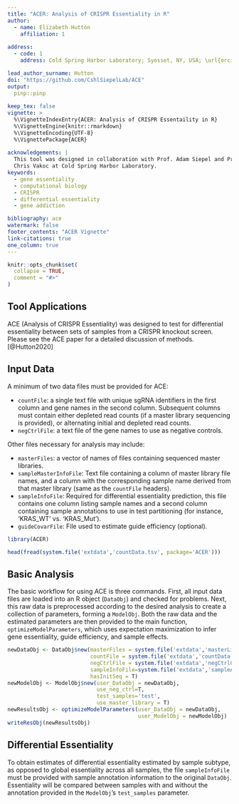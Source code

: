 ```yaml
---
title: "ACER: Analysis of CRISPR Essentiality in R"
author: 
  - name: Elizabeth Hutton
    affiliation: 1
  
address:
  - code: 1
    address: Cold Spring Harbor Laboratory; Syosset, NY, USA; \url{orcid.org/0000-0003-3422-5278}

lead_author_surname: Hutton
doi: "https://github.com/CshlSiepelLab/ACE"
output: 
  pinp::pinp
  
keep_tex: false
vignette: >
  %\VignetteIndexEntry{ACER: Analysis of CRISPR Essentaility in R}
  %\VignetteEngine{knitr::rmarkdown}
  %\VignetteEncoding{UTF-8}
  %\VignettePackage{ACER}
  
acknowledgements: |
  This tool was designed in collaboration with Prof. Adam Siepel and Prof. 
  Chris Vakoc at Cold Spring Harbor Laboratory.
keywords:
  - gene essentiality
  - computational biology
  - CRISPR
  - differential essentiality
  - gene addiction

bibliography: ace
watermark: false
footer_contents: "ACER Vignette"
link-citations: true
one_column: true
---
```


```r
knitr::opts_chunk$set(
  collapse = TRUE,
  comment = "#>"
)
```

## Tool Applications
  ACE (Analysis of CRISPR Essentiality) was designed to test for differential essentiality
between sets of samples from a CRISPR knockout screen. Please see the ACE paper
for a detailed discussion of methods. [@Hutton2020]

## Input Data
  A minimum of two data files must be provided for ACE: 
  
* `countFile`: a single text file with unique sgRNA identifiers in the first column and
gene names in the second column.  Subsequent columns must contain either depleted read counts
(if a master library sequencing is provided),
or alternating initial and depleted read counts.
* `negCtrlFile`: a text file of the gene names to use as negative controls.

Other files necessary for analysis may include:

* `masterFiles`: a vector of names of files containing sequenced master libraries.
* `sampleMasterInfoFile`: Text file containing a column of master library file names,
and a column with the corresponding sample name derived from that master library
(same as the `countFile` headers).
* `sampleInfoFile`: Required for differential essentiality prediction, this file
contains one column listing sample names and a second column containing sample
annotations to use in test partitioning (for instance, 'KRAS_WT' vs. 'KRAS_Mut').
* `guideCovarFile`: File used to estimate guide efficiency (optional).

```r
library(ACER)
```


```r
head(fread(system.file('extdata','countData.tsv', package='ACER')))
```
## Basic Analysis
The basic workflow for using ACE is three commands.  First, all input data files
are loaded into an R object (`DataObj`) and checked for problems.  Next, this raw data is
preprocessed according to the desired analysis to create a collection of parameters,
forming a `ModelObj`.  Both the raw data and the estimated parameters are then
provided to the main function, `optimizeModelParameters`, which uses expectation
maximization to infer gene essentiality, guide efficiency, and sample effects.
```r
newDataObj <- DataObj$new(masterFiles = system.file('extdata','masterLibraryCounts.csv', package='ACER'),
                          countFile = system.file('extdata','countData.tsv', package='ACER'),
                          negCtrlFile = system.file('extdata','negCtrlGenes.txt', package='ACER'), 
                          sampleInfoFile=system.file('extdata','sampleAnnotations.txt', package='ACER'),
                          hasInitSeq = T)
newModelObj <- ModelObj$new(user_DataObj = newDataObj,
                            use_neg_ctrl=T,
                            test_samples='test',
                            use_master_library = T)
newResultsObj <- optimizeModelParameters(user_DataObj = newDataObj,
                                         user_ModelObj = newModelObj)
writeResObj(newResultsObj)
```
                                          
## Differential Essentiality
To obtain estimates of differential essentiality estimated by sample subtype,
as opposed to global essentiality across all samples, the file
`sampleInfoFile` must be provided with sample annotation information 
to the original `DataObj`. Essentiality will be compared between samples with
and without the annotation provided in the `ModelObj`'s `test_samples` parameter.

